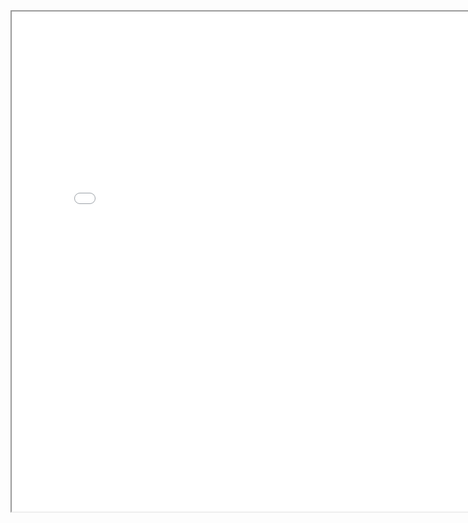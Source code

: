 <iframe
  width="800"
  height="800"
  src="images/Bryan_Clark_resume_2023v2 (LinkedIn).pdf">
</iframe>
